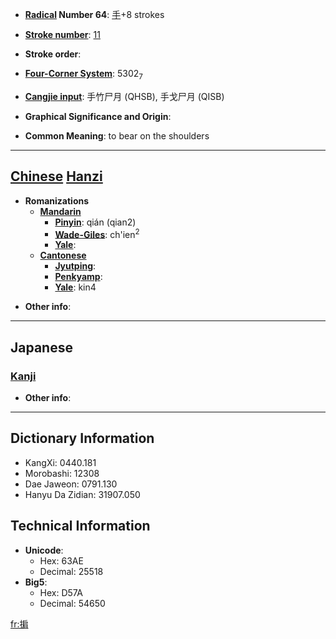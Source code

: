 * '''[[Wiktionary:Chinese radical index| Radical]] Number 64''': [[Wiktionary:Chinese radical index 手|手]]+8 strokes

* '''[[Wiktionary:Chinese total strokes index|Stroke number]]''': [[Wiktionary:Chinese total strokes index 11|11]]

* '''Stroke order''': 

* '''[[Wiktionary:Chinese four corner index|Four-Corner System]]''': 5302<sub>7</sub>

* '''[[Wiktionary:Chinese Cangjie index|Cangjie input]]''': 手竹尸月 (QHSB), 手戈尸月 (QISB)

* '''Graphical Significance and Origin''': 

* '''Common Meaning''': to bear on the shoulders

----

== [[Chinese]] [[Hanzi]] ==

* '''Romanizations'''
** '''[[Mandarin]]'''
*** '''[[Pinyin]]''': qián (qian2)
*** '''[[Wade-Giles]]''': ch'ien<sup>2</sup>
*** '''[[Yale]]''': 
** '''[[Cantonese]]'''
*** '''[[Jyutping]]''':
*** '''[[Penkyamp]]''': 
*** '''[[Yale]]''': kin4

* '''Other info''': 

----

==Japanese==
===[[Kanji]]===
{{kanji|on readings=[[けん]] (ken)|kun readings=[[かつぐ]] (katsugu)}}

* '''Other info''':  

----

== Dictionary Information ==

* KangXi: 0440.181
* Morobashi: 12308
* Dae Jaweon: 0791.130
* Hanyu Da Zidian: 31907.050

== Technical Information ==

* '''Unicode''':
** Hex: 63AE
** Decimal: 25518
* '''Big5''':
** Hex: D57A
** Decimal: 54650

[[fr:掮]]